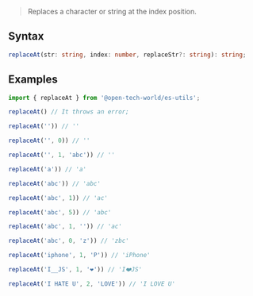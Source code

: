 > Replaces a character or string at the index position.

## Syntax

```ts
replaceAt(str: string, index: number, replaceStr?: string): string;
```

## Examples

```ts
import { replaceAt } from '@open-tech-world/es-utils';

replaceAt() // It throws an error;

replaceAt('')) // ''

replaceAt('', 0)) // ''

replaceAt('', 1, 'abc')) // ''

replaceAt('a')) // 'a'

replaceAt('abc')) // 'abc'

replaceAt('abc', 1)) // 'ac'

replaceAt('abc', 5)) // 'abc'

replaceAt('abc', 1, '')) // 'ac'

replaceAt('abc', 0, 'z')) // 'zbc'

replaceAt('iphone', 1, 'P')) // 'iPhone'

replaceAt('I__JS', 1, '❤️')) // 'I❤️JS'

replaceAt('I HATE U', 2, 'LOVE')) // 'I LOVE U'
```
